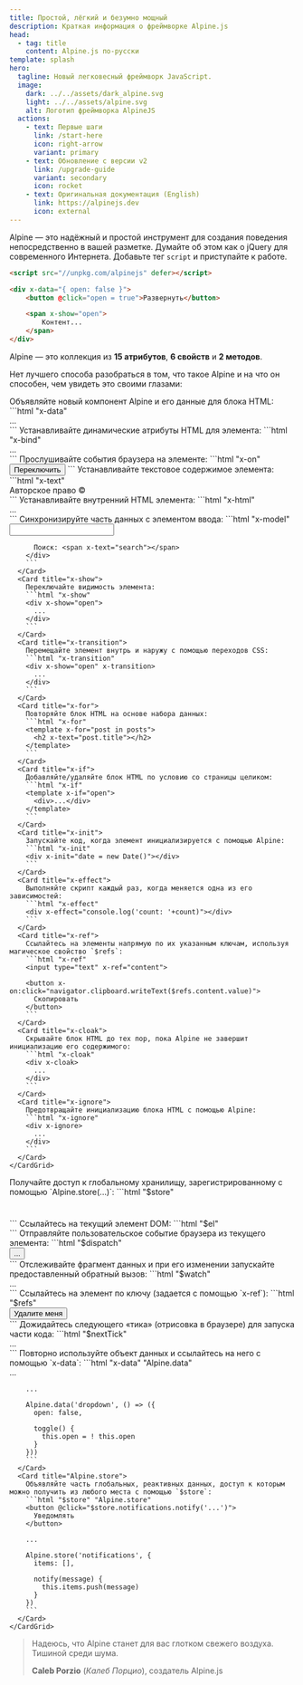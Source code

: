 ```yaml
---
title: Простой, лёгкий и безумно мощный
description: Краткая информация о фреймворке Alpine.js
head:
  - tag: title
    content: Alpine.js по-русски
template: splash
hero:
  tagline: Новый легковесный фреймворк JavaScript.
  image:
    dark: ../../assets/dark_alpine.svg
    light: ../../assets/alpine.svg
    alt: Логотип фреймворка AlpineJS
  actions:
    - text: Первые шаги
      link: /start-here
      icon: right-arrow
      variant: primary
    - text: Обновление с версии v2
      link: /upgrade-guide
      variant: secondary
      icon: rocket
    - text: Оригинальная документация (English)
      link: https://alpinejs.dev
      icon: external
---
```


Alpine — это надёжный и простой инструмент для создания поведения непосредственно в вашей разметке. Думайте об этом как о jQuery для современного Интернета. Добавьте тег `script` и приступайте к работе.

```html {1}
<script src="//unpkg.com/alpinejs" defer></script>

<div x-data="{ open: false }">
    <button @click="open = true">Развернуть</button>

    <span x-show="open">
        Контент...
    </span>
</div>
```

Alpine — это коллекция из **15 атрибутов**, **6 свойств** и **2 методов**.

Нет лучшего способа разобраться в том, что такое Alpine и на что он способен, чем увидеть это своими глазами:


<Tabs>
  <TabItem label="15 атрибутов">
    <CardGrid stagger>
      <Card title="x-data">
        Объявляйте новый компонент Alpine и его данные для блока HTML:
        ```html "x-data"
        <div x-data="{ open: false }">
            ...
        </div>
        ```
      </Card>
      <Card title="x-bind">
        Устанавливайте динамические атрибуты HTML для элемента:
        ```html "x-bind"
        <div x-bind:class="! open ? 'hidden' : ''">
          ...
        </div>
        ```
      </Card>
      <Card title="x-on">
        Прослушивайте события браузера на элементе:
        ```html "x-on"
        <button x-on:click="open = ! open">
          Переключить
        </button>
        ```
      </Card>
      <Card title="x-text">
        Устанавливайте текстовое содержимое элемента:
        ```html "x-text"
        <div>
          Авторское право © <span x-text="new Date().getFullYear()"></span>
        </div>
        ```
      </Card>
      <Card title="x-html">
        Устанавливайте внутренний HTML элемента:
        ```html "x-html"
        <div x-html="(await axios.get('/some/html/partial')).data">
          ...
        </div>
        ```
      </Card>
      <Card title="x-model">
        Синхронизируйте часть данных с элементом ввода:
        ```html "x-model"
        <div x-data="{ search: '' }">
          <input type="text" x-model="search">

          Поиск: <span x-text="search"></span>
        </div>
        ```
      </Card>
      <Card title="x-show">
        Переключайте видимость элемента:
        ```html "x-show"
        <div x-show="open">
          ...
        </div>
        ```
      </Card>
      <Card title="x-transition">
        Перемещайте элемент внутрь и наружу с помощью переходов CSS:
        ```html "x-transition"
        <div x-show="open" x-transition>
          ...
        </div>
        ```
      </Card>
      <Card title="x-for">
        Повторяйте блок HTML на основе набора данных:
        ```html "x-for"
        <template x-for="post in posts">
          <h2 x-text="post.title"></h2>
        </template>
        ```
      </Card>
      <Card title="x-if">
        Добавляйте/удаляйте блок HTML по условию со страницы целиком:
        ```html "x-if"
        <template x-if="open">
          <div>...</div>
        </template>
        ```
      </Card>
      <Card title="x-init">
        Запускайте код, когда элемент инициализируется с помощью Alpine:
        ```html "x-init"
        <div x-init="date = new Date()"></div>
        ```
      </Card>
      <Card title="x-effect">
        Выполняйте скрипт каждый раз, когда меняется одна из его зависимостей:
        ```html "x-effect"
        <div x-effect="console.log('count: '+count)"></div>
        ```
      </Card>
      <Card title="x-ref">
        Ссылайтесь на элементы напрямую по их указанным ключам, используя магическое свойство `$refs`:
        ```html "x-ref"
        <input type="text" x-ref="content">

        <button x-on:click="navigator.clipboard.writeText($refs.content.value)">
          Скопировать
        </button>
        ```
      </Card>
      <Card title="x-cloak">
        Скрывайте блок HTML до тех пор, пока Alpine не завершит инициализацию его содержимого:
        ```html "x-cloak"
        <div x-cloak>
          ...
        </div>
        ```
      </Card>
      <Card title="x-ignore">
        Предотвращайте инициализацию блока HTML с помощью Alpine:
        ```html "x-ignore"
        <div x-ignore>
          ...
        </div>
        ```
      </Card>
    </CardGrid>
  </TabItem>
  <TabItem label="6 свойств">
    <CardGrid>
      <Card title="$store">
        Получайте доступ к глобальному хранилищу, зарегистрированному с помощью `Alpine.store(...)`:
        ```html "$store"
        <h1 x-text="$store.site.title"></h1>
        ```
      </Card>
      <Card title="$el">
        Ссылайтесь на текущий элемент DOM:
        ```html "$el"
        <div x-init="new Pikaday($el)"></div>
        ```
      </Card>
      <Card title="$dispatch">
        Отправляйте пользовательское событие браузера из текущего элемента:
        ```html "$dispatch"
        <div x-on:notify="...">
          <button x-on:click="$dispatch('notify')">...</button>
        </div>
        ```
      </Card>
      <Card title="$watch">
        Отслеживайте фрагмент данных и при его изменении запускайте предоставленный обратный вызов:
        ```html "$watch"
        <div x-init="$watch('count', value => {
          console.log('count: ' + value)
        })">...</div>
        ```
      </Card>
      <Card title="$refs">
        Ссылайтесь на элемент по ключу (задается с помощью `x-ref`):
        ```html "$refs"
        <div x-init="$refs.button.remove()">
          <button x-ref="button">Удалите меня</button>
        </div>
        ```
      </Card>
      <Card title="$nextTick">
        Дожидайтесь следующего «тика» (отрисовка в браузере) для запуска части кода:
        ```html "$nextTick"
        <div
          x-text="count"
          x-text="$nextTick(() => {
            console.log('count: ' + $el.textContent)
          })"
        >...</div>
        ```
      </Card>
    </CardGrid>
  </TabItem>
  <TabItem label="2 метода">
    <CardGrid>
      <Card title="Alpine.data">
        Повторно используйте объект данных и ссылайтесь на него с помощью `x-data`:
        ```html "x-data" "Alpine.data"
        <div x-data="dropdown">
          ...
        </div>

        ...

        Alpine.data('dropdown', () => ({
          open: false,

          toggle() {
            this.open = ! this.open
          }
        }))
        ```
      </Card>
      <Card title="Alpine.store">
        Объявляйте часть глобальных, реактивных данных, доступ к которым можно получить из любого места с помощью `$store`:
        ```html "$store" "Alpine.store"
        <button @click="$store.notifications.notify('...')">
          Уведомлять
        </button>

        ...

        Alpine.store('notifications', {
          items: [],

          notify(message) {
            this.items.push(message)
          }
        })
        ```
      </Card>
    </CardGrid>
  </TabItem>
</Tabs>

> Надеюсь, что Alpine станет для вас глотком свежего воздуха. Тишиной среди шума.
>
> **Caleb Porzio** (_Калеб Порцио_), создатель Alpine.js